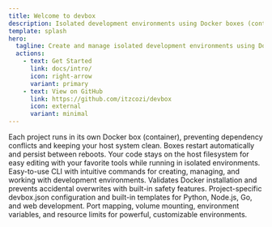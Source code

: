 ```yaml
---
title: Welcome to devbox
description: Isolated development environments using Docker boxes (containers) on Debian/Ubuntu Linux
template: splash
hero:
  tagline: Create and manage isolated development environments using Docker with ease.
  actions:
    - text: Get Started
      link: docs/intro/
      icon: right-arrow
      variant: primary
    - text: View on GitHub
      link: https://github.com/itzcozi/devbox
      icon: external
      variant: minimal
---
```



<CardGrid>
  <Card title="Isolated Environments" icon="laptop">
  Each project runs in its own Docker box (container), preventing dependency conflicts and keeping your host system clean. Boxes restart automatically and persist between reboots.
  </Card>
  <Card title="Host File Access" icon="document">
    Your code stays on the host filesystem for easy editing with your favorite tools while running in isolated environments.
  </Card>
  <Card title="Simple Commands" icon="rocket">
    Easy-to-use CLI with intuitive commands for creating, managing, and working with development environments.
  </Card>
  <Card title="Safety Checks" icon="approve-check">
    Validates Docker installation and prevents accidental overwrites with built-in safety features.
  </Card>
  <Card title="Templates & Configuration" icon="open-book">
    Project-specific devbox.json configuration and built-in templates for Python, Node.js, Go, and web development.
  </Card>
  <Card title="Advanced Docker Features" icon="setting">
    Port mapping, volume mounting, environment variables, and resource limits for powerful, customizable environments.
  </Card>
</CardGrid>

